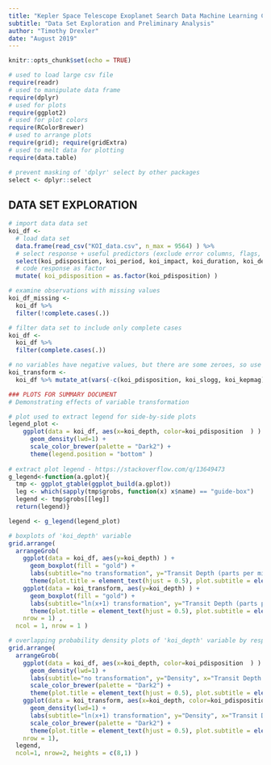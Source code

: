 ```yaml
---
title: "Kepler Space Telescope Exoplanet Search Data Machine Learning Classification Project"
subtitle: "Data Set Exploration and Preliminary Analysis"
author: "Timothy Drexler"
date: "August 2019"
---
```


```r
knitr::opts_chunk$set(echo = TRUE)

# used to load large csv file
require(readr)
# used to manipulate data frame
require(dplyr)
# used for plots
require(ggplot2)
# used for plot colors
require(RColorBrewer)
# used to arrange plots
require(grid); require(gridExtra)
# used to melt data for plotting
require(data.table)

# prevent masking of 'dplyr' select by other packages
select <- dplyr::select
```

## DATA SET EXPLORATION

```r
# import data data set
koi_df <- 
  # load data set
  data.frame(read_csv("KOI_data.csv", n_max = 9564) ) %>% 
  # select response + useful predictors (exclude error columns, flags, ids, etc.)
  select(koi_pdisposition, koi_period, koi_impact, koi_duration, koi_depth, koi_prad, koi_teq, koi_insol, koi_model_snr, koi_steff, koi_slogg, koi_srad, koi_kepmag ) %>% 
  # code response as factor
  mutate( koi_pdisposition = as.factor(koi_pdisposition) )

# examine observations with missing values
koi_df_missing <- 
  koi_df %>% 
  filter(!complete.cases(.)) 

# filter data set to include only complete cases
koi_df <- 
  koi_df %>% 
  filter(complete.cases(.)) 

# no variables have negative values, but there are some zeroes, so use ln(x+1) transformation on all variables other than 'koi_kepmag' (already approximately-normal), 'koi_slogg' (left-skewed), and 'koi_pdisposition' (binary response) 
koi_transform <- 
  koi_df %>% mutate_at(vars(-c(koi_pdisposition, koi_slogg, koi_kepmag) ), list(~log1p(.) ) )
```

```r
### PLOTS FOR SUMMARY DOCUMENT
# Demonstrating effects of variable transformation

# plot used to extract legend for side-by-side plots
legend_plot <- 
    ggplot(data = koi_df, aes(x=koi_depth, color=koi_pdisposition  ) ) +
      geom_density(lwd=1) +
      scale_color_brewer(palette = "Dark2") +
      theme(legend.position = "bottom" )
    
# extract plot legend - https://stackoverflow.com/q/13649473
g_legend<-function(a.gplot){
  tmp <- ggplot_gtable(ggplot_build(a.gplot))
  leg <- which(sapply(tmp$grobs, function(x) x$name) == "guide-box")
  legend <- tmp$grobs[[leg]]
  return(legend)}

legend <- g_legend(legend_plot)

# boxplots of 'koi_depth' variable
grid.arrange(
  arrangeGrob(
    ggplot(data = koi_df, aes(y=koi_depth) ) +
      geom_boxplot(fill = "gold") +
      labs(subtitle="no transformation", y="Transit Depth (parts per million)", x="") +
      theme(plot.title = element_text(hjust = 0.5), plot.subtitle = element_text(hjust=0.5), legend.position = "none", axis.text.x = element_blank()) ,
    ggplot(data = koi_transform, aes(y=koi_depth) ) +
      geom_boxplot(fill = "gold") +
      labs(subtitle="ln(x+1) transformation", y="Transit Depth (parts per million)", x="") +
      theme(plot.title = element_text(hjust = 0.5), plot.subtitle = element_text(hjust=0.5), legend.position = "none", axis.text.x = element_blank()) ,
    nrow = 1) ,
  ncol = 1, nrow = 1 )

# overlapping probability density plots of 'koi_depth' variable by response category
grid.arrange(
  arrangeGrob(
    ggplot(data = koi_df, aes(x=koi_depth, color=koi_pdisposition  ) ) +
      geom_density(lwd=1) +
      labs(subtitle="no transformation", y="Density", x="Transit Depth (parts per million)") +
      scale_color_brewer(palette = "Dark2") +
      theme(plot.title = element_text(hjust = 0.5), plot.subtitle = element_text(hjust=0.5), legend.position = "none" ) ,
    ggplot(data = koi_transform, aes(x=koi_depth, color=koi_pdisposition  ) ) +
      geom_density(lwd=1) +
      labs(subtitle="ln(x+1) transformation", y="Density", x="Transit Depth (parts per million)") +
      scale_color_brewer(palette = "Dark2") +
      theme(plot.title = element_text(hjust = 0.5), plot.subtitle = element_text(hjust=0.5), legend.position = "none" ), 
    nrow = 1),
  legend,
  ncol=1, nrow=2, heights = c(8,1) )
```